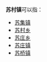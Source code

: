 '''苏村镇'''可以指：
{{PRC admin/disambig|13/05/81/100/000|37/13/21/113/000|61/05/23/113/000}}
* [[苏集镇|苏集镇]]
* [[苏村乡|苏村乡]]
* [[苏庄乡|苏庄乡]]
* [[苏庄镇|苏庄镇]]
* [[苏桥镇|苏桥镇]]
{{disambig|cat=三字中国镇名消歧义}}